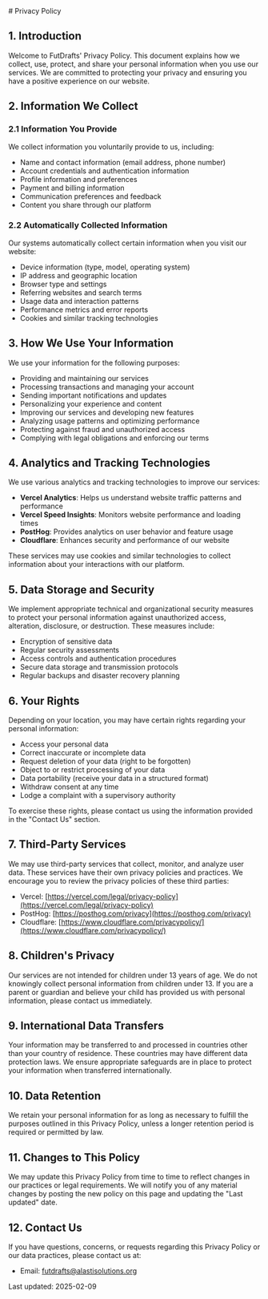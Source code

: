<div className="markdown-body">
# Privacy Policy

## 1. Introduction

Welcome to FutDrafts' Privacy Policy. This document explains how we collect, use, protect, and share your personal information when you use our services. We are committed to protecting your privacy and ensuring you have a positive experience on our website.

## 2. Information We Collect

### 2.1 Information You Provide

We collect information you voluntarily provide to us, including:

- Name and contact information (email address, phone number)
- Account credentials and authentication information
- Profile information and preferences
- Payment and billing information
- Communication preferences and feedback
- Content you share through our platform

### 2.2 Automatically Collected Information

Our systems automatically collect certain information when you visit our website:

- Device information (type, model, operating system)
- IP address and geographic location
- Browser type and settings
- Referring websites and search terms
- Usage data and interaction patterns
- Performance metrics and error reports
- Cookies and similar tracking technologies

## 3. How We Use Your Information

We use your information for the following purposes:

- Providing and maintaining our services
- Processing transactions and managing your account
- Sending important notifications and updates
- Personalizing your experience and content
- Improving our services and developing new features
- Analyzing usage patterns and optimizing performance
- Protecting against fraud and unauthorized access
- Complying with legal obligations and enforcing our terms

## 4. Analytics and Tracking Technologies

We use various analytics and tracking technologies to improve our services:

- **Vercel Analytics**: Helps us understand website traffic patterns and performance
- **Vercel Speed Insights**: Monitors website performance and loading times
- **PostHog**: Provides analytics on user behavior and feature usage
- **Cloudflare**: Enhances security and performance of our website

These services may use cookies and similar technologies to collect information about your interactions with our platform.

## 5. Data Storage and Security

We implement appropriate technical and organizational security measures to protect your personal information against unauthorized access, alteration, disclosure, or destruction. These measures include:

- Encryption of sensitive data
- Regular security assessments
- Access controls and authentication procedures
- Secure data storage and transmission protocols
- Regular backups and disaster recovery planning

## 6. Your Rights

Depending on your location, you may have certain rights regarding your personal information:

- Access your personal data
- Correct inaccurate or incomplete data
- Request deletion of your data (right to be forgotten)
- Object to or restrict processing of your data
- Data portability (receive your data in a structured format)
- Withdraw consent at any time
- Lodge a complaint with a supervisory authority

To exercise these rights, please contact us using the information provided in the "Contact Us" section.

## 7. Third-Party Services

We may use third-party services that collect, monitor, and analyze user data. These services have their own privacy policies and practices. We encourage you to review the privacy policies of these third parties:

- Vercel: [https://vercel.com/legal/privacy-policy](https://vercel.com/legal/privacy-policy)
- PostHog: [https://posthog.com/privacy](https://posthog.com/privacy)
- Cloudflare: [https://www.cloudflare.com/privacypolicy/](https://www.cloudflare.com/privacypolicy/)

## 8. Children's Privacy

Our services are not intended for children under 13 years of age. We do not knowingly collect personal information from children under 13. If you are a parent or guardian and believe your child has provided us with personal information, please contact us immediately.

## 9. International Data Transfers

Your information may be transferred to and processed in countries other than your country of residence. These countries may have different data protection laws. We ensure appropriate safeguards are in place to protect your information when transferred internationally.

## 10. Data Retention

We retain your personal information for as long as necessary to fulfill the purposes outlined in this Privacy Policy, unless a longer retention period is required or permitted by law.

## 11. Changes to This Policy

We may update this Privacy Policy from time to time to reflect changes in our practices or legal requirements. We will notify you of any material changes by posting the new policy on this page and updating the "Last updated" date.

## 12. Contact Us

If you have questions, concerns, or requests regarding this Privacy Policy or our data practices, please contact us at:

- Email: futdrafts@alastisolutions.org

Last updated: 2025-02-09
</div>